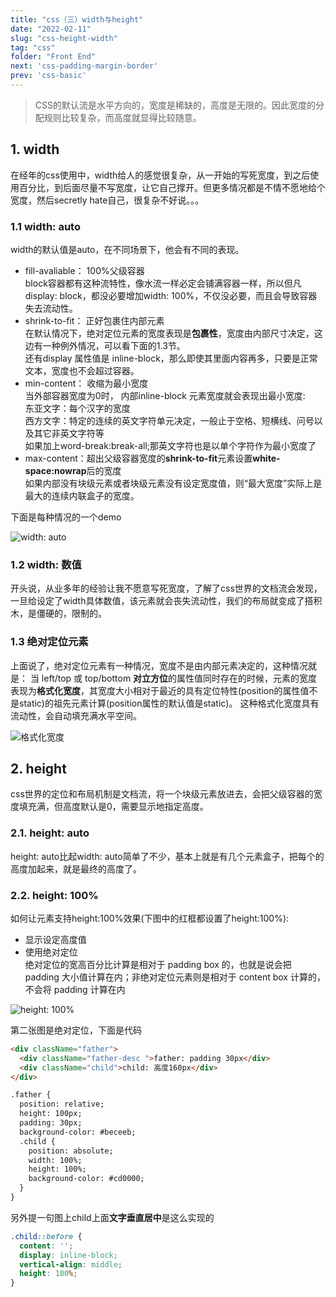 ```yaml
---
title: "css（三）width与height"
date: "2022-02-11"
slug: "css-height-width"
tag: "css"
folder: "Front End"
next: 'css-padding-margin-border'
prev: 'css-basic'
---
```


>CSS的默认流是水平方向的，宽度是稀缺的，高度是无限的。因此宽度的分配规则比较复杂，而高度就显得比较随意。
## 1. width
在经年的css使用中，width给人的感觉很复杂，从一开始的写死宽度，到之后使用百分比，到后面尽量不写宽度，让它自己撑开。但更多情况都是不情不愿地给个宽度，然后secretly hate自己，很复杂不好说。。。

### 1.1 width: auto
width的默认值是auto，在不同场景下，他会有不同的表现。
- fill-avaliable：
  100%父级容器  
  block容器都有这种流特性，像水流一样必定会铺满容器一样，所以但凡display: block，都没必要增加width: 100%，不仅没必要，而且会导致容器失去流动性。
- shrink-to-fit：
  正好包裹住内部元素  
  在默认情况下，绝对定位元素的宽度表现是**包裹性**，宽度由内部尺寸决定，这边有一种例外情况，可以看下面的1.3节。  
  还有display 属性值是 inline-block，那么即使其里面内容再多，只要是正常文本，宽度也不会超过容器。
- min-content：
  收缩为最小宽度  
  当外部容器宽度为0时， 内部inline-block 元素宽度就会表现出最小宽度:  
  东亚文字：每个汉字的宽度  
  西方文字：特定的连续的英文字符单元决定，一般止于空格、短横线、问号以及其它非英文字符等  
  如果加上word-break:break-all;那英文字符也是以单个字符作为最小宽度了
- max-content：超出父级容器宽度的**shrink-to-fit**元素设置**white-space:nowrap**后的宽度  
  如果内部没有块级元素或者块级元素没有设定宽度值，则“最大宽度”实际上是最大的连续内联盒子的宽度。

下面是每种情况的一个demo

![width: auto](./height-width/width-auto.png)

### 1.2 width: 数值
开头说，从业多年的经验让我不愿意写死宽度，了解了css世界的文档流会发现，一旦给设定了width具体数值，该元素就会丧失流动性，我们的布局就变成了搭积木，是僵硬的，限制的。

### 1.3 绝对定位元素
上面说了，绝对定位元素有一种情况，宽度不是由内部元素决定的，这种情况就是：
当 left/top 或 top/bottom **对立方位**的属性值同时存在的时候，元素的宽度表现为**格式化宽度**，其宽度大小相对于最近的具有定位特性(position的属性值不是static)的祖先元素计算(position属性的默认值是static)。
这种格式化宽度具有流动性，会自动填充满水平空间。

![格式化宽度](./height-width/format-height.png)

## 2. height
css世界的定位和布局机制是文档流，将一个块级元素放进去，会把父级容器的宽度填充满，但高度默认是0，需要显示地指定高度。

### 2.1. height: auto
height: auto比起width: auto简单了不少，基本上就是有几个元素盒子，把每个的高度加起来，就是最终的高度了。

### 2.2. height: 100%
如何让元素支持height:100%效果(下图中的红框都设置了height:100%):
- 显示设定高度值
- 使用绝对定位  
  绝对定位的宽高百分比计算是相对于 padding box 的，也就是说会把 padding 大小值计算在内；非绝对定位元素则是相对于 content box 计算的，不会将 padding 计算在内
  
![height: 100%](./height-width/height.png)

第二张图是绝对定位，下面是代码
``` html
<div className="father">
  <div className="father-desc ">father: padding 30px</div>
  <div className="child">child: 高度160px</div>
</div>

.father {
  position: relative;
  height: 100px;
  padding: 30px;
  background-color: #beceeb;
  .child {
    position: absolute;
    width: 100%;
    height: 100%;
    background-color: #cd0000;
  }
}
```
另外提一句图上child上面**文字垂直居中**是这么实现的
``` css
.child::before {
  content: '';
  display: inline-block;
  vertical-align: middle;
  height: 100%;
}
```